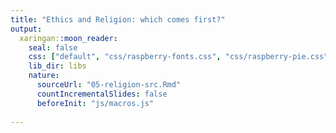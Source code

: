 ```yaml
---
title: "Ethics and Religion: which comes first?"
output:
  xaringan::moon_reader:
    seal: false
    css: ["default", "css/raspberry-fonts.css", "css/raspberry-pie.css"]
    lib_dir: libs
    nature:
      sourceUrl: "05-religion-src.Rmd"
      countIncrementalSlides: false
      beforeInit: "js/macros.js"
    
---
```

